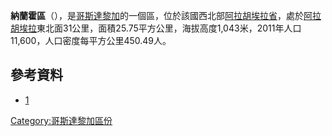 '''納蘭霍區'''（{{lang-es|Naranjo}}），是[[哥斯達黎加|哥斯達黎加]]的一個區，位於該國西北部[[阿拉胡埃拉省|阿拉胡埃拉省]]，處於[[阿拉胡埃拉|阿拉胡埃拉]]東北面31公里，面積25.75平方公里，海拔高度1,043米，2011年人口11,600，人口密度每平方公里450.49人。

==參考資料==
*[http://www.naranjo.go.cr/]

{{CostaRica-geo-stub}}
[[Category:哥斯達黎加區份|Category:哥斯達黎加區份]]